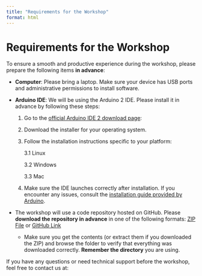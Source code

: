 ```yaml
---
title: "Requirements for the Workshop"
format: html
---
```


# Requirements for the Workshop

To ensure a smooth and productive experience during the workshop, please prepare the following items **in advance**:

-   **Computer**: Please bring a laptop. Make sure your device has USB ports and administrative permissions to install software.

-   **Arduino IDE**: We will be using the Arduino 2 IDE. Please install it in advance by following these steps:

    1.  Go to the [official Arduino IDE 2 download page](https://www.arduino.cc/en/software):

    2.  Download the installer for your operating system.

    3.  Follow the installation instructions specific to your platform:

        3.1 Linux

        3.2 Windows

        3.3 Mac

    4.  Make sure the IDE launches correctly after installation. If you encounter any issues, consult the [installation guide provided by Arduino](https://docs.arduino.cc/software/ide-v2/tutorials/).

-   The workshop will use a code repository hosted on GitHub. Please **download the repository in advance** in one of the following formats: [ZIP File](https://github.com/united-ecology/btmboard/archive/refs/heads/main.zip) or [GitHub Link](https://github.com/united-ecology/btmboard)

    -   Make sure you get the contents (or extract them if you downloaded the ZIP) and browse the folder to verify that everything was downloaded correctly. **Remember the directory** you are using.

If you have any questions or need technical support before the workshop, feel free to contact us at:
